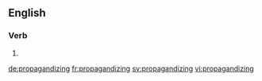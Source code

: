 ==English==

===Verb===
{{head|en}}

# {{present participle of|propagandize|lang=en}}

[[de:propagandizing]]
[[fr:propagandizing]]
[[sv:propagandizing]]
[[vi:propagandizing]]